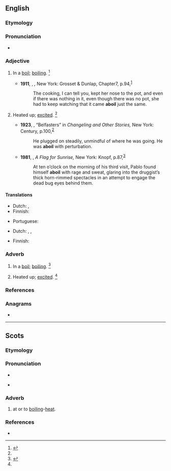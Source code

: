 ==English==

===Etymology===
{{prefix|en|a|boil|gloss1=in, on}}

===Pronunciation===
* {{a|US}} {{IPA|en|/əˈbɔɪl/|/əˈbɔɪl̩/}}

===Adjective===
{{en-adj}}

# In a [[boil]]; [[boiling]]. {{defdate|First attested in the mid 19<sup>th</sup> century.}}<ref name=SOED>{{R:SOED5|page=6}}</ref>
#: {{ux|en|In the kitchen several pots were '''aboil'''.}}
#* '''1911''', {{w|J. M. Barrie}}, ''{{w|Peter and Wendy}},'' New York: Grosset & Dunlap, Chapter{{nbsp}}7, p.{{nbsp}}94,<sup>[https://archive.org/details/peterwendy1911barr/page/94/mode/1up?q=aboil]</sup>
#*: The cooking, I can tell you, kept her nose to the pot, and even if there was nothing in it, even though there was no pot, she had to keep watching that it came '''aboil''' just the same.
# {{lb|en|figurative}} Heated up; [[excited]]. {{defdate|First attested in the mid 19<sup>th</sup> century.}}<ref name=SOED/>
#* '''1923''', {{w|Brian Oswald Donn-Byrne|Donn Byrne}}, “Belfasters” in ''Changeling and Other Stories,'' New York: Century, p.{{nbsp}}100,<sup>[https://archive.org/details/changelingothers00byrn/page/99/mode/1up?q=aboil]</sup>
#*: He plugged on steadily, unmindful of where he was going. He was '''aboil''' with perturbation.
#* '''1981''', {{w|Robert Stone (novelist)|Robert Stone}}, ''A Flag for Sunrise,'' New York: Knopf, p.{{nbsp}}87,<sup>[https://archive.org/details/flagforsunriseno00ston/page/87/mode/1up?q=aboil]</sup>
#*: At ten o’clock on the morning of his third visit, Pablo found himself '''aboil''' with rage and sweat, glaring into the druggist’s thick horn-rimmed spectacles in an attempt to engage the dead bug eyes behind them.

====Translations====
{{trans-top|boiling}}
* Dutch: {{t|nl|aan de kook}}, {{t+|nl|kokend}}
* Finnish: {{t+|fi|kiehua|alt=kiehumassa}}
{{trans-mid}}
* Portuguese: {{t+|pt|fervente}}
{{trans-bottom}}

{{trans-top|excited}}
* Dutch: {{t+|nl|opgewonden}}, {{t|nl|in alle staten}}, {{t|nl|over zijn toeren}}
{{trans-mid}}
* Finnish: {{t+|fi|kuuma|alt=kuumana}}
{{trans-bottom}}

===Adverb===
{{en-adv|-}}
# In a [[boil]]; [[boiling]]. {{defdate|First attested in the mid 19<sup>th</sup> century.}}<ref name=SOED>{{R:SOED5|page=6}}</ref>
# {{lb|en|figurative}} Heated up; [[excited]]. {{defdate|First attested in the mid 19<sup>th</sup> century.}}<ref name=SOED/>

===References===
<references/>

===Anagrams===
* {{anagrams|en|a=abilo|Biola|abilo|bailo|baloi|labio-}}

----
==Scots==
 
===Etymology===
{{prefix|sco|a|boil}} 
 
===Pronunciation===
* {{IPA|sco|/əˈbəil/}}  
* {{lb|sco|South Scots}} {{IPA|sco|/əˈbəɪl/}}  
 
===Adverb===
{{sco-adv}}
 
# at or to [[boiling]]-[[heat]].
 
===References===
* {{R:DSL|pos=adv}}